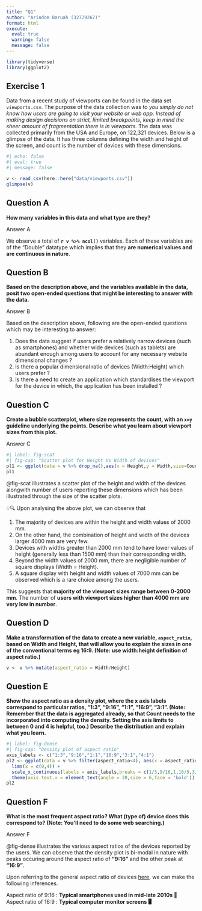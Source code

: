 ```yaml
---
title: "Q1"
author: "Arindom Baruah (32779267)"
format: html
execute: 
  eval: true
  warning: false
  message: false
---
```


```r
library(tidyverse)
library(ggplot2)
```


## Exercise 1

Data from a recent study of viewports can be found in the data set `viewports.csv`. The purpose of the data collection was to *you simply do not know how users are going to visit your website or web app. Instead of making design decisions on strict, limited breakpoints, keep in mind the sheer amount of fragmentation there is in viewports.* The data was collected primarily from the USA and Europe, on 122,321 devices. Below is a glimpse of the data. It has three columns defining the width and height of the screen, and count is the number of devices with these dimensions. 

```r
#| echo: false
#| eval: true
#| message: false

v <- read_csv(here::here("data/viewports.csv"))
glimpse(v)
```
:::{.callout-note}
# Question A
__How many variables in this data and what type are they?__

:::

Answer A

We observe a total of __`r v %>% ncol()`__ variables. Each of these variables are of the "Double" datatype which implies that they __are numerical values and are continuous in nature__.

:::{.callout-note}
# Question B
__Based on the description above, and the variables available in the data, posit two open-ended questions that might be interesting to answer with the data.__
:::

Answer B

Based on the description above, following are the open-ended questions which may be interesting to answer:

<div class="alert alert-block alert-warning">

1. Does the data suggest if users prefer a relatively narrow devices (such as smartphones) and whether wide devices (such as tablets) are abundant enough among users to account for any necessary website dimensional changes ?
2. Is there a popular dimensional ratio of devices (Width:Height) which users prefer ?
3. Is there a need to create an application which standardises the viewport for the device in which, the application has been installed ?

</div>
:::{.callout-note}
# Question C

__Create a bubble scatterplot, where size represents the count, with an `x=y` guideline underlying the points. Describe what you learn about viewport sizes from this plot.__
:::

Answer C

```r
#| label: fig-scat
#| fig-cap: "Scatter plot for Height Vs Width of devices"
pl1 <- ggplot(data = v %>% drop_na(),aes(x = Height,y = Width,size=Count)) + geom_point(alpha = 0.5) + geom_abline(slope = 1,intercept = 0,color='red',linetype= 'dashed') + theme(aspect.ratio = 1) + lims(x = c(0,7000),y = c(0,7000)) + ggtitle("Height Vs Width of devices") + labs(size = "Number of devices")
pl1
```
@fig-scat illustrates a scatter plot of the height and width of the devices alongwith number of users reporting these dimensions which has been illustrated through the size of the scatter plots.

<div class="alert alert-block alert-warning">
💡🔍
Upon analysing the above plot, we can observe that 

1. The majority of devices are within the height and width values of 2000 mm. \
2. On the other hand, the combination of height and width of the devices larger 4000 mm are very few.
3. Devices with widths greater than 2000 mm tend to have lower values of height (generally less than 1500 mm) than their corresponding width.
4. Beyond the width values of 2000 mm, there are negligible number of square displays (Width = Height).
5. A square display with height and width values of 7000 mm can be observed which is a rare choice among the users.

This suggests that __majority of the viewport sizes range between 0-2000 mm__. The number of __users with viewport sizes higher than 4000 mm are very low in number__.
</div>


:::{.callout-note}
# Question D
__Make a transformation of the data to create a new variable, `aspect_ratio`, based on Width and Height, that will allow you to explain the sizes in one of the conventional terms eg 16:9. (Note: use width:height definition of aspect ratio.)__
:::

```r
v <- v %>% mutate(aspect_ratio = Width/Height)
```

:::{.callout-note}
# Question E
__Show the aspect ratio as a density plot, where the x axis labels correspond to particular ratios, "1:3", "9:16", "1:1", "16:9", "3:1". (Note: Remember that the data is aggregated already, so that Count needs to the incorporated into computing the density. Setting the axis limits to between 0 and 4 is helpful, too.) Describe the distribution and explain what you learn.__
:::

```r
#| label: fig-dense
#| fig-cap: "Density plot of aspect ratio"
axis_labels <- c("1:3","9:16","1:1","16:9","3:1","4:1")
pl2 <- ggplot(data = v %>% filter(aspect_ratio<4), aes(x = aspect_ratio)) + geom_density(fill = "cornsilk") + theme_classic() + labs(x = "Aspect ratio of device (Width : Height)",y =  "Density of observed value") + ggtitle("Density plot of Aspect ratio") + 
  lims(x = c(0,4)) +
  scale_x_continuous(labels = axis_labels,breaks = c(1/3,9/16,1,16/9,3/1,4/1)) + 
  theme(axis.text.x = element_text(angle = 20,size = 6,face = 'bold')) 
pl2
```


:::{.callout-note}
# Question F
__What is the most frequent aspect ratio? What (type of) device does this correspond to? (Note: You'll need to do some web searching.)__
:::

Answer F

@fig-dense illustrates the various aspect ratios of the devices reported by the users. We can observe that the density plot is bi-modal in nature with peaks occuring around the aspect ratio of __"9:16"__ and the other peak at __"16:9"__.

Upon referring to the general aspect ratio of devices [here](https://en.wikipedia.org/wiki/Aspect_ratio_(image)), we can make the following inferences.

<div class="alert alert-block alert-warning">

Aspect ratio of 9:16 : __Typical smartphones used in mid-late 2010s __📱 \
Aspect ratio of 16:9 : __Typical computer monitor screens 🖥️__

</div>
